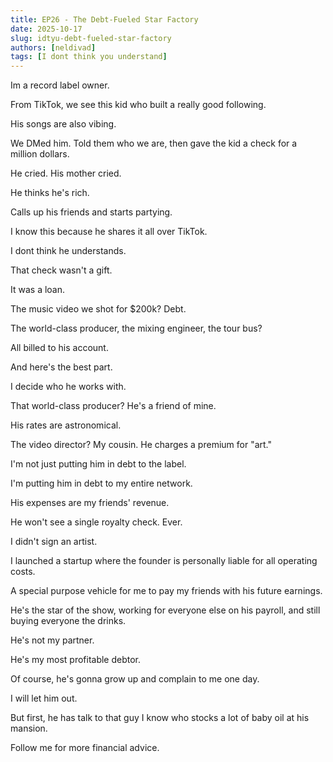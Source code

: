 ```yaml
---
title: EP26 - The Debt-Fueled Star Factory
date: 2025-10-17
slug: idtyu-debt-fueled-star-factory
authors: [neldivad]
tags: [I dont think you understand]
---
```


Im a record label owner. 

From TikTok, we see this kid who built a really good following. 

His songs are also vibing.

We DMed him. Told them who we are, then gave the kid a check for a million dollars.

He cried. His mother cried.

He thinks he's rich.

Calls up his friends and starts partying. 

I know this because he shares it all over TikTok. 

I dont think he understands. 

That check wasn't a gift.

It was a loan.

<!--truncate-->

The music video we shot for $200k? Debt.

The world-class producer, the mixing engineer, the tour bus?

All billed to his account.

And here's the best part.

I decide who he works with.

That world-class producer? He's a friend of mine.

His rates are astronomical.

The video director? My cousin. He charges a premium for "art."

I'm not just putting him in debt to the label.

I'm putting him in debt to my entire network.

His expenses are my friends' revenue.

He won't see a single royalty check. Ever.

I didn't sign an artist.

I launched a startup where the founder is personally liable for all operating costs.

A special purpose vehicle for me to pay my friends with his future earnings.

He's the star of the show, working for everyone else on his payroll, and still buying everyone the drinks.

He's not my partner.

He's my most profitable debtor.

Of course, he's gonna grow up and complain to me one day. 

I will let him out. 

But first, he has talk to that guy I know who stocks a lot of baby oil at his mansion.

Follow me for more financial advice.
